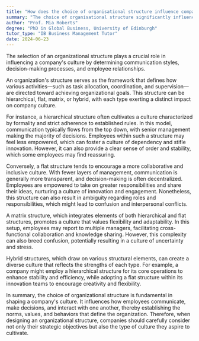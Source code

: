 ```yaml
---
title: "How does the choice of organisational structure influence company culture?"
summary: "The choice of organisational structure significantly influences company culture by shaping communication, decision-making processes, and employee relationships."
author: "Prof. Mia Roberts"
degree: "PhD in Global Business, University of Edinburgh"
tutor_type: "IB Business Management Tutor"
date: 2024-06-23
---
```


The selection of an organizational structure plays a crucial role in influencing a company's culture by determining communication styles, decision-making processes, and employee relationships.

An organization's structure serves as the framework that defines how various activities—such as task allocation, coordination, and supervision—are directed toward achieving organizational goals. This structure can be hierarchical, flat, matrix, or hybrid, with each type exerting a distinct impact on company culture.

For instance, a hierarchical structure often cultivates a culture characterized by formality and strict adherence to established rules. In this model, communication typically flows from the top down, with senior management making the majority of decisions. Employees within such a structure may feel less empowered, which can foster a culture of dependency and stifle innovation. However, it can also provide a clear sense of order and stability, which some employees may find reassuring.

Conversely, a flat structure tends to encourage a more collaborative and inclusive culture. With fewer layers of management, communication is generally more transparent, and decision-making is often decentralized. Employees are empowered to take on greater responsibilities and share their ideas, nurturing a culture of innovation and engagement. Nonetheless, this structure can also result in ambiguity regarding roles and responsibilities, which might lead to confusion and interpersonal conflicts.

A matrix structure, which integrates elements of both hierarchical and flat structures, promotes a culture that values flexibility and adaptability. In this setup, employees may report to multiple managers, facilitating cross-functional collaboration and knowledge sharing. However, this complexity can also breed confusion, potentially resulting in a culture of uncertainty and stress.

Hybrid structures, which draw on various structural elements, can create a diverse culture that reflects the strengths of each type. For example, a company might employ a hierarchical structure for its core operations to enhance stability and efficiency, while adopting a flat structure within its innovation teams to encourage creativity and flexibility.

In summary, the choice of organizational structure is fundamental in shaping a company's culture. It influences how employees communicate, make decisions, and interact with one another, thereby establishing the norms, values, and behaviors that define the organization. Therefore, when designing an organizational structure, companies should carefully consider not only their strategic objectives but also the type of culture they aspire to cultivate.
    